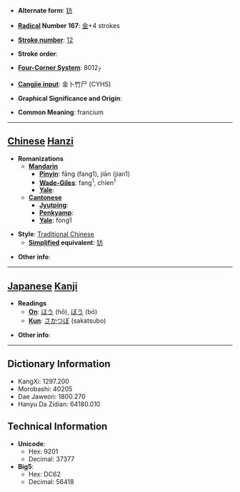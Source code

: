 * '''Alternate form''': [[钫]]

* '''[[Wiktionary:Chinese radical index| Radical]] Number 167''': [[Wiktionary:Chinese radical index 金|金]]+4 strokes

* '''[[Wiktionary:Chinese total strokes index|Stroke number]]''': [[Wiktionary:Chinese total strokes index 12|12]]

* '''Stroke order''': 

* '''[[Wiktionary:Chinese four corner index|Four-Corner System]]''': 8012<sub>7</sub>

* '''[[Wiktionary:Chinese Cangjie index|Cangjie input]]''': 金卜竹尸 (CYHS)

* '''Graphical Significance and Origin''': 

* '''Common Meaning''': francium

----

== [[Chinese]] [[Hanzi]] ==

* '''Romanizations'''
** '''[[Mandarin]]'''
*** '''[[Pinyin]]''': fāng (fang1), jiān (jian1)
*** '''[[Wade-Giles]]''': fang<sup>1</sup>, chien<sup>1</sup>
*** '''[[Yale]]''': 
** '''[[Cantonese]]'''
*** '''[[Jyutping]]''':
*** '''[[Penkyamp]]''': 
*** '''[[Yale]]''': fong1

* '''Style''': [[Traditional Chinese]] 
** '''[[Simplified Chinese|Simplified]] equivalent''': [[钫]]

* '''Other info''': 

----

== [[Japanese]] [[Kanji]] ==

* '''Readings'''
** '''[[On]]''': [[ほう]] (hō), [[ぼう]] (bō)
** '''[[Kun]]''': [[さかつぼ]] (sakatsubo)

* '''Other info''':  

----

== Dictionary Information ==

* KangXi: 1297.200
* Morobashi: 40205
* Dae Jaweon: 1800.270
* Hanyu Da Zidian: 64180.010

== Technical Information ==

* '''Unicode''':
** Hex: 9201
** Decimal: 37377
* '''Big5''':
** Hex: DC62
** Decimal: 56418